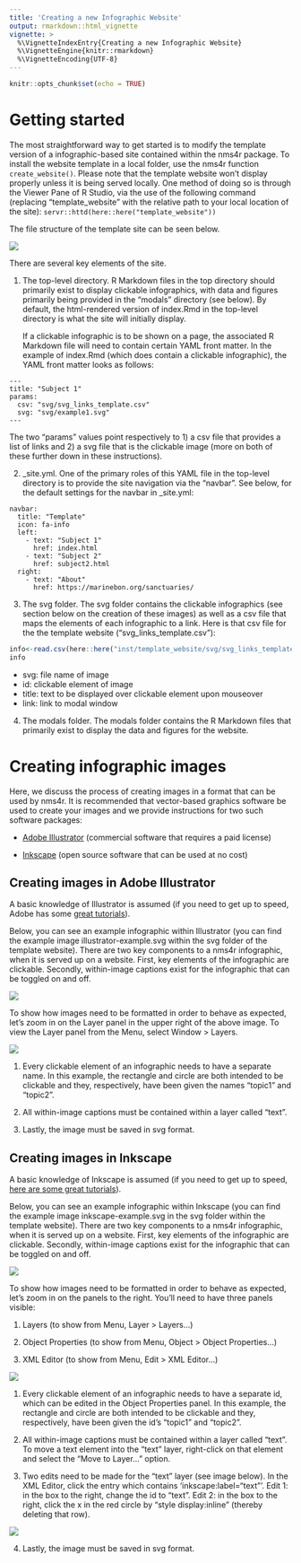 ```yaml
---
title: 'Creating a new Infographic Website'
output: rmarkdown::html_vignette
vignette: >
  %\VignetteIndexEntry{Creating a new Infographic Website}
  %\VignetteEngine{knitr::rmarkdown}
  %\VignetteEncoding{UTF-8}
---
```


```r
knitr::opts_chunk$set(echo = TRUE)
```
# Getting started

The most straightforward way to get started is to modify the template version of a infographic-based site contained within the nms4r package. To install the website template in a local folder, use the nms4r function `create_website()`. Please note that the template website won't display properly unless it is being served locally. One method of doing so is through the Viewer Pane of R Studio, via the use of the following command (replacing "template_website" with the relative path to your local location of the site): `servr::httd(here::here("template_website"))`

The file structure of the template site can be seen below.

![](file_structure.png)

There are several key elements of the site.

1. The top-level directory. R Markdown files in the top directory should primarily exist to display clickable infographics, with data and figures primarily being provided in the "modals" directory (see below). By default, the html-rendered version of index.Rmd in the top-level directory is what the site will initially display. 

   If a clickable infographic is to be shown on a page, the associated R Markdown file will need to contain certain YAML front matter. In the example of index.Rmd (which does contain a clickable infographic), the YAML front matter looks as follows:

```
---
title: "Subject 1"
params:
  csv: "svg/svg_links_template.csv"
  svg: "svg/example1.svg"
---
```

   The two "params" values point respectively to 1) a csv file that provides a list of links and 2) a svg file that is the clickable image (more on both of these further down in these instructions).

   
2. _site.yml. One of the primary roles of this YAML file in the top-level directory is to provide the site navigation via the "navbar". See below, for the default settings for the navbar in _site.yml:

```
navbar:
  title: "Template"
  icon: fa-info
  left:
    - text: "Subject 1"
      href: index.html
    - text: "Subject 2"
      href: subject2.html
  right:
    - text: "About"
      href: https://marinebon.org/sanctuaries/
```

3. The svg folder. The svg folder contains the clickable infographics (see section below on the creation of these images) as well as a csv file that maps the elements of each infographic to a link. Here is that csv file for the the template website ("svg_links_template.csv"):

```r
info<-read.csv(here::here("inst/template_website/svg/svg_links_template.csv"), header = T)
info
```

* svg: file name of image
* id: clickable element of image
* title: text to be displayed over clickable element upon mouseover
* link: link to modal window

4. The modals folder. The modals folder contains the R Markdown files that primarily exist to display the data and figures for the website.

# Creating infographic images
Here, we discuss the process of creating images in a format that can be used by nms4r. It is recommended that vector-based graphics software be used to create your images and we provide instructions for two such software packages:

* [Adobe Illustrator](https://www.adobe.com/products/illustrator.html) (commercial software that requires a paid license)

* [Inkscape](https://inkscape.org/) (open source software that can be used at no cost)

## Creating images in Adobe Illustrator

A basic knowledge of Illustrator is assumed (if you need to get up to speed, Adobe has some [great tutorials](https://helpx.adobe.com/illustrator/tutorials.html)).

Below, you can see an example infographic within Illustrator (you can find the example image illustrator-example.svg within the svg folder of the template website). There are two key components to a nms4r infographic, when it is served up on a website. First, key elements of the infographic are clickable. Secondly, within-image captions exist for the infographic that can be toggled on and off. 

![](example_image_illustrator.png)

To show how images need to be formatted in order to behave as expected, let's zoom in on the Layer panel in the upper right of the above image. To view the Layer panel from the Menu, select Window > Layers.

![](example_image_illustrator_layers.png)

1. Every clickable element of an infographic needs to have a separate name. In this example, the rectangle and circle are both intended to be clickable and they, respectively, have been given the names "topic1" and "topic2".

2. All within-image captions must be contained within a layer called "text". 

3. Lastly, the image must be saved in svg format.

## Creating images in Inkscape

A basic knowledge of Inkscape is assumed (if you need to get up to speed, [here are some great tutorials](https://inkscape.org/learn/tutorials/)).

Below, you can see an example infographic within Inkscape (you can find the example image inkscape-example.svg in the svg folder within the template website). There are two key components to a nms4r infographic, when it is served up on a website. First, key elements of the infographic are clickable. Secondly, within-image captions exist for the infographic that can be toggled on and off. 

![](example_image_inkscape.png)

To show how images need to be formatted in order to behave as expected, let's zoom in on the panels to the right. You'll need to have three panels visible:

1. Layers (to show from Menu, Layer > Layers...)

2. Object Properties (to show from Menu, Object > Object Properties...)

3. XML Editor (to show from Menu, Edit > XML Editor...)

![](example_image_inkscape_panels.png)

1. Every clickable element of an infographic needs to have a separate id, which can be edited in the
Object Properties panel. In this example, the rectangle and circle are both intended to be clickable and they, respectively, have been given the id's "topic1" and "topic2".

2. All within-image captions must be contained within a layer called "text". To move a text element into the "text" layer, right-click on that element and select the "Move to Layer..." option.

3. Two edits need to be made for the "text" layer (see image below). In the XML Editor, click the entry which contains 'inkscape:label="text"'. Edit 1: in the box to the right, change the id to "text". Edit 2: in the box to the right, click the x in the red circle by "style display:inline" (thereby deleting that row).

![](example_image_inkscape_panels2.png)

4. Lastly, the image must be saved in svg format.
